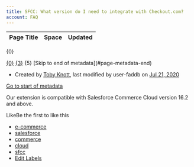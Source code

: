 ```yaml
---
title: SFCC: What version do I need to integrate with Checkout.com?
account: FAQ 
---
```


<table class="aui"> <thead> <tr class="header"> <th class="search-result-title">Page Title</th> <th class="search-result-space">Space</th> <th class="search-result-date">Updated</th> </tr> </thead> </table> <p class="search-result-count">{0}</p> <tr class="search-result"> <td class="search-result-title"><a href="{1}" class="content-type-{2}"><span>{0}</span></a></td> <td class="search-result-space"><a class="space" href="/display/{4}/" title="{3}">{3}</a></td> <td class="search-result-date"><span class="date" title="{6}">{5}</span></td> </tr> [Skip to end of metadata](#page-metadata-end)

*   Created by [Toby Knott](    /display/~toby.knott
    ), last modified by user-faddb on [Jul 21, 2020](/pages/diffpagesbyversion.action?pageId=8487236&selectedPageVersions=2&selectedPageVersions=3 "Show changes")

[Go to start of metadata](#page-metadata-start)

Our extension is compatible with Salesforce Commerce Cloud version 16.2 and above.

LikeBe the first to like this

*   [e-commerce](/label/FAQ/e-commerce)
*   [salesforce](/label/FAQ/salesforce)
*   [commerce](/label/FAQ/commerce)
*   [cloud](/label/FAQ/cloud)
*   [sfcc](/label/FAQ/sfcc)
*   [Edit Labels](# "Edit Labels (Type 'l')")




